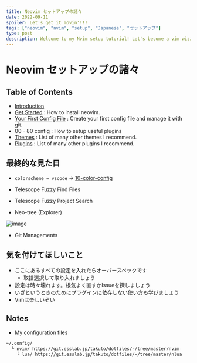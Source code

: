 ```yaml
---
title: Neovim セットアップの諸々
date: 2022-09-11
spoiler: Let's get it movin'!!!
tags: ["neovim", "nvim", "setup", "Japanese", "セットアップ"]
type: post
description: Welcome to my Nvim setup tutorial! Let's become a vim wizzard XD. [/]
---
```


# Neovim セットアップの諸々

## Table of Contents

- [Introduction](#)
- [Get Started](startup) : How to install neovim.
- [Your First Config File](first-config) : Create your first config file and manage it with git.
- 00 - 80 config : How to setup useful plugins
- [Themes](themes) : List of many other themes I recommend.
- [Plugins](plugins) : List of many other plugins I recommend.

## 最終的な見た目

- `colorscheme = vscode` -> [10-color-config](10-color-config)

- Telescope Fuzzy Find Files

- Telescope Fuzzy Project Search

- Neo-tree (Explorer)

![image](./11-uiline-config/image.png)

- Git Managements

## 気を付けてほしいこと

- ここにあるすべての設定を入れたらオーバースペックです
  - 取捨選択して取り入れましょう
- 設定は時々壊れます。根気よく直すかIssueを探しましょう
- いざというときのためにプラグインに依存しない使い方も学びましょう
- Vimは楽しいぞい

## Notes

- My configuration files
```txt
~/.config/
  └ nvim/ https://git.esslab.jp/takuto/dotfiles/-/tree/master/nvim
    └ lua/ https://git.esslab.jp/takuto/dotfiles/-/tree/master/nlua
```

